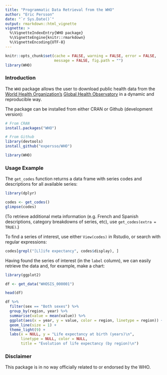 ```yaml
---
title: "Programmatic Data Retrieval from the WHO"
author: "Eric Persson"
date: "`r Sys.Date()`"
output: rmarkdown::html_vignette
vignette: >
  %\VignetteIndexEntry{WHO package}
  %\VignetteEngine{knitr::rmarkdown}
  %\VignetteEncoding{UTF-8}
---
```


```r
knitr::opts_chunk$set(cache = FALSE, warning = FALSE, error = FALSE, 
                      message = FALSE, fig.path = "")
library(WHO)
```

### Introduction

The `WHO` package allows the user to download public health data from the 
[World Health Organization's](http://www.WHO.int/) 
[Global Health Observatory](http://www.WHO.int/gho/en/) 
in a dynamic and reproducible way.

The package can be installed from either CRAN or Github (development version):

```r
# From CRAN
install.packages("WHO")

# From Github
library(devtools)
install_github("expersso/WHO")

library(WHO)
```

### Usage Example

The `get_codes` function returns a data frame with series codes and descriptions
for all available series:

```r
library(dplyr)

codes <- get_codes()
glimpse(codes)
```

(To retrieve additional meta information (e.g. French and Spanish descriptions,
category breakdowns of series, etc), use `get_codes(extra = TRUE)`.)

To find a series of interest, use either `View(codes)` in Rstudio, or search
with regular expressions:

```r
codes[grepl("[Ll]ife expectancy", codes$display), ]
```

Having found the series of interest (in the `label` column), we can easily
retrieve the data and, for example, make a chart:

```r
library(ggplot2)

df <- get_data("WHOSIS_000001")

head(df)

df %>% 
  filter(sex == "Both sexes") %>% 
  group_by(region, year) %>%
  summarise(value = mean(value)) %>% 
  ggplot(aes(x = year, y = value, color = region, linetype = region)) +
  geom_line(size = 1) +
  theme_light(9) +
  labs(x = NULL, y = "Life expectancy at birth (years)\n", 
       linetype = NULL, color = NULL,
       title = "Evolution of life expectancy (by region)\n")
```


### Disclaimer

This package is in no way officially related to or endorsed by the WHO.
